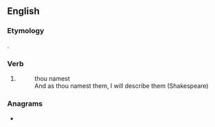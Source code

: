 ==English==

===Etymology===
{{suffix|name|est|lang=en}}.

===Verb===
{{head|en|verb form}}

# {{en-archaic second-person singular of|name|lang=en}}
#: thou namest
#: And as thou namest them, I will describe them (Shakespeare)

===Anagrams===
* {{anagrams|en|a=aemnst|Manets|Masten|aments|ant'ems|antems|mantes|mean'st|stamen}}